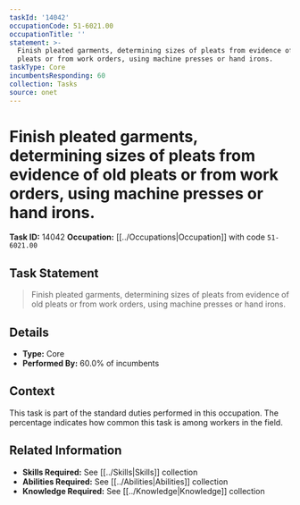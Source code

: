 ```yaml
---
taskId: '14042'
occupationCode: 51-6021.00
occupationTitle: ''
statement: >-
  Finish pleated garments, determining sizes of pleats from evidence of old
  pleats or from work orders, using machine presses or hand irons.
taskType: Core
incumbentsResponding: 60
collection: Tasks
source: onet
---
```

# Finish pleated garments, determining sizes of pleats from evidence of old pleats or from work orders, using machine presses or hand irons.

**Task ID:** 14042
**Occupation:** [[../Occupations|Occupation]] with code `51-6021.00`

## Task Statement

> Finish pleated garments, determining sizes of pleats from evidence of old pleats or from work orders, using machine presses or hand irons.

## Details

- **Type:** Core
- **Performed By:** 60.0% of incumbents

## Context

This task is part of the standard duties performed in this occupation. The percentage indicates how common this task is among workers in the field.

## Related Information

- **Skills Required:** See [[../Skills|Skills]] collection
- **Abilities Required:** See [[../Abilities|Abilities]] collection
- **Knowledge Required:** See [[../Knowledge|Knowledge]] collection
